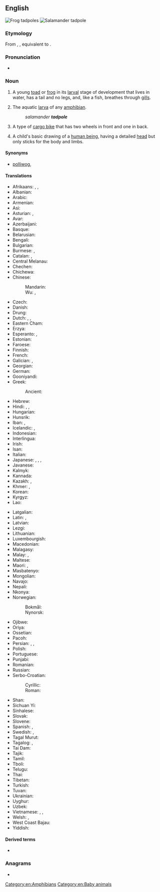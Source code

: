 ==English==
{{wikipedia}}
[[Image:Tadpoles 10 days.jpg|thumb|Frog tadpoles]]
[[File:Ambystoma maculatum larva.JPG|thumb|Salamander tadpole]]

===Etymology===
From {{inh|en|enm|tadpolle}}, {{m|enm|taddepol}}, equivalent to {{af|en|toad|poll|t2=head|nocat=1}}.

===Pronunciation===
* {{a|GA}} {{IPA|en|/ˈtædpoʊl/}}

===Noun===
{{en-noun}}

# A young [[toad]] or [[frog]] in its [[larval]] stage of development that lives in water, has a tail and no legs, and, like a fish, breathes through [[gill]]s.
# {{lb|en|by extension}} The aquatic [[larva]] of any [[amphibian]].
#: ''salamander '''tadpole''' ''
# A type of [[cargo bike]] that has two wheels in front and one in back.
# {{lb|en|psychology}} A child's basic drawing of a [[human being]], having a detailed [[head]] but only sticks for the body and limbs.

====Synonyms====
* {{sense|toad or frog larva}} [[polliwog]], {{l|en|porriwiggle}}

====Translations====
{{trans-top|toad or frog larva}}
* Afrikaans: {{t|af|paddavis}}, {{t|af|paddavissie}}, {{t+|af|kikvors}}
* Albanian: {{t+|sq|fulterëz|f}}
* Arabic: {{t|ar|شُرْغُوف|m}}
* Armenian: {{t+|hy|շերեփուկ}}
* Asi: {{t|bno|ulong-ulong}}
* Asturian: {{t|ast|renacuayu|m}}, {{t|ast|rancuayu|m}}
* Avar: {{t|av|къоркъотӏинчӏ|sc=Cyrl}}
* Azerbaijani: {{t+|az|çömçəquyruq}}
* Basque: {{t|eu|zapaburu}}
* Belarusian: {{t|be|апало́нік|m}}
* Bengali: {{t|bn|বেঙাচি}}
* Bulgarian: {{t|bg|попова лъжичка|f}}
* Burmese: {{t+|my|ဖားလောင်း}}, {{t+|my|ဖားတစ်ပိုင်းငါးတစ်ပိုင်း}}
* Catalan: {{t+|ca|capgròs|m}}, {{t+|ca|cullerot|m}}
* Central Melanau: {{t|mel|belakedou}}
* Chechen: {{t|ce|сеса}}
* Chichewa: {{t|ny|mbululu}}
* Chinese:
*: Mandarin: {{t+|cmn|蝌蚪|tr=kēdǒu|sc=Hani}}
*: Wu: {{t|wuu|拿摩温|sc=Hani}}, {{t|wuu|拿摩溫|tr=na¹mu¹uen¹|sc=Hani}}
* Czech: {{t+|cs|pulec|m}}
* Danish: {{t+|da|haletudse|c}}
* Drung: {{t|duu|naku}}
* Dutch: {{t+|nl|dikkopje|n}} {{qualifier|diminutive}}, {{t+|nl|dikkop|m}}, {{t+|nl|kikkervisje|n}} {{qualifier|diminutive}}
* Eastern Cham: {{t|cjm|ꨀꨗꩀ ꨯꨗꨱꩀ|tr=anưk nauk}}
* Erzya: {{t|myv|ботпря}}
* Esperanto: {{t|eo|ranido}}, {{t|eo|bufido}}
* Estonian: {{t|et|kulles}}
* Faroese: {{t|fo|halapadda|f}}
* Finnish: {{t+|fi|nuijapää}}
* French: {{t+|fr|têtard|m}}
* Galician: {{t+|gl|cágado|m}}, {{t+|gl|culler|f}}
* Georgian: {{t|ka|თავკომბალა}}
* German: {{t+|de|Kaulquappe|f}}
* Gooniyandi: {{t|gni|gilyjirrjgi}}
* Greek:
*: Ancient: {{t|grc|γυρῖνος|m}}
* Hebrew: {{t+|he|רֹאשָׁן|m|tr=rošan}}
* Hindi: {{t|hi|बेंगची|f}}, {{t|hi|[[मेंढक]] का [[बच्चा]]|m}}, {{t|hi|टैडपोल}}
* Hungarian: {{t+|hu|ebihal}}
* Hunsrik: {{t|hrx|Mollekopp|m}}
* Iban: {{t|iba|emburi}}, {{t|iba|empa}}
* Icelandic: {{t|is|halakarta|f}}, {{t|is|froskungi|m}}
* Indonesian: {{t+|id|berudu}}
* Interlingua: {{t|ia|larva de rana}}
* Irish: {{t|ga|torbán|m}}
* Isan: {{t|tts|ฮวก}}
* Italian: {{t+|it|girino|m}}
* Japanese: {{t+|ja|おたまじゃくし|tr=otamajakushi}}, {{t|ja|オタマジャクシ|tr=otamajakushi|sc=Jpan}}, {{t|ja|お玉杓子|tr=otamajakushi|sc=Jpan}}, {{t+|ja|蝌蚪|tr=かと, kato|sc=Jpan}}
* Javanese: {{t|jv|kecebong}}
* Kalmyk: {{t|xal|шанһ хорха}}
* Kannada: {{t-needed|kn}}
* Kazakh: {{t|kk|бақашабақ}}, {{t|kk|ит балық}}
* Khmer: {{t+|km|ក្អាត់}}, {{t+|km|ក្អុក}}
* Korean: {{t+|ko|올챙이}}
* Kyrgyz: {{t|ky|көнөкбаш}}
* Lao: {{t|lo|ຮວກ}}
{{trans-mid}}
* Latgalian: {{t|ltg|kūrcaklys|m}}
* Latin: {{t|la|ranunculus|m}}, {{t|la|ranula|f}}
* Latvian: {{t|lv|kurkulis|m}}
* Lezgi: {{t|lez|варвар}}
* Lithuanian: {{t|lt|buožgalvis}}
* Luxembourgish: {{t|lb|Kauzekapp|m}}
* Macedonian: {{t|mk|полногла́вец|m}}
* Malagasy: {{t+|mg|tsiboboka}}
* Malay: {{t|ms|berudu}}, {{t|ms|cebong}}
* Maltese: {{t|mt|marżepp|m}}
* Maori: {{t|mi|hua poraka}}, {{t|mi|punua poraka}}
* Masbatenyo: {{t|msb|ulu-ulo}}
* Mongolian: {{t|mn|шанаган хорхой}}
* Navajo: {{t|nv|tsʼǫʼasánii}}
* Nepali: {{t|ne|चेपागाडा}}
* Nkonya: {{t|nko|nwunkpodikpodi}}
* Norwegian:
*: Bokmål: {{t+|nb|rumpetroll|n}}
*: Nynorsk: {{t|nn|rumpetroll|n}}
* Ojibwe: {{t|oj|boodoonh}}
* Oriya: {{t-needed|or}}
* Ossetian: {{t|os|къӕбила}}
* Pacoh: {{t|pac|apêq}}
* Persian: {{t|fa|بچه قورباغه|tr=bačče-ye qurbâğe}}, {{t+|fa|کفچلیز|tr=kafčalīz}}, {{t|fa|کفلیسک|tr=kaflīsak}}
* Polish: {{t+|pl|kijanka|f}}
* Portuguese: {{t+|pt|girino|m}}
* Punjabi: {{t-needed|pa}}
* Romanian: {{t+|ro|mormoloc|m}}
* Russian: {{t+|ru|голова́стик|m}}
* Serbo-Croatian:
*: Cyrillic: {{t|sh|пуноглавац|m}}
*: Roman: {{t+|sh|punoglavac|m}}
* Shan: {{t+|shn|ႁူၵ်ႈ}}
* Sichuan Yi: {{t|ii|ꀌꀠꒊꆱ}}
* Sinhalese: {{t-needed|si}}
* Slovak: {{t+|sk|žubrienka|f}}
* Slovene: {{t|sl|paglavec|m}}
* Spanish: {{t+|es|renacuajo|m}}, {{t+|es|ranacuajo|m}}
* Swedish: {{t+|sv|grodyngel|n}}, {{t+|sv|yngel|n}}
* Tagal Murut: {{t|mvv|tibulu}}
* Tagalog: {{t|tl|uluulo}}, {{t|tl|butete}}
* Tai Dam: {{t|blt|ꪅꪺꪀ}}
* Tajik: {{t|tg|кафлесак}}
* Tamil: {{t+|ta|தவளைக்குஞ்சு}}
* Tboli: {{t|tbl|bikol}}
* Telugu: {{t|te|తోకకప్ప|sc=Telu}}
* Thai: {{t+|th|ลูกอ๊อด}}
* Tibetan: {{t|bo|ལྕོང་མོ|sc=Tibt}}
* Turkish: {{t+|tr|iribaş}}
* Tuvan: {{t|tyv|пага төлү}}
* Ukrainian: {{t|uk|пу́головок|m}}
* Uyghur: {{t|ug|قۇمچاق}}
* Uzbek: {{t+|uz|itbaliq}}
* Vietnamese: {{t+|vi|nòng nọc}}, {{t|vi|nọc nọc}}, {{t|vi|óc nóc}}
* Welsh: {{t|cy|grifft|m}}, {{t+|cy|penbwl|m}}
* West Coast Bajau: {{t|bdr|jejantik}}
* Yiddish: {{t|yi|קאָפּעקל}}
{{trans-bottom}}

====Derived terms====
* {{l|en|tadpole operator}}

===Anagrams===
* {{anagrams|en|a=adelopt|pot lead}}

[[Category:en:Amphibians]]
[[Category:en:Baby animals]]